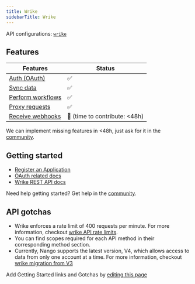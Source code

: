 ```yaml
---
title: Wrike
sidebarTitle: Wrike
---
```


API configurations: [`wrike`](https://nango.dev/providers.yaml)

## Features

| Features | Status |
| - | - |
| [Auth (OAuth)](/guides/getting-started/authorize-an-api-from-your-app) | ✅ |
| [Sync data](/guides/getting-started/read-from-an-api) | ✅ |
| [Perform workflows](/guides/getting-started/write-to-an-api) | ✅ |
| [Proxy requests](/guides/proxy-requests-to-an-api) | ✅ |
| [Receive webhooks](/guides/receive-webhooks-from-an-api) | 🚫 (time to contribute: &lt;48h) |

<Tip>We can implement missing features in &lt;48h, just ask for it in the [community](https://nango.dev/slack).</Tip>

## Getting started

-   [Register an Application](https://www.wrike.com/frontend/apps/index.html#/api)
-   [OAuth related docs](https://developers.wrike.com/oauth-20-authorization)
-   [Wrike REST API docs](https://developers.wrike.com/overview)

<Tip>Need help getting started? Get help in the [community](https://nango.dev/slack).</Tip>

## API gotchas

-   Wrike enforces a rate limit of 400 requests per minute. For more information, checkout [wrike API rate limits](https://developers.wrike.com/faq/#:~:text=Our%20current%20rate,Center%20Request).
-   You can find scopes required for each API method in their corresponding method section.
-   Currently, Nango supports the latest version, V4, which allows access to data from only one account at a time. For more information, checkout [wrike migration from V3](https://developers.wrike.com/migration-from-api-v3/)

<Note>Add Getting Started links and Gotchas by [editing this page](https://github.com/nangohq/nango/tree/master/docs-v2/integrations/all/wrike.mdx)</Note>
